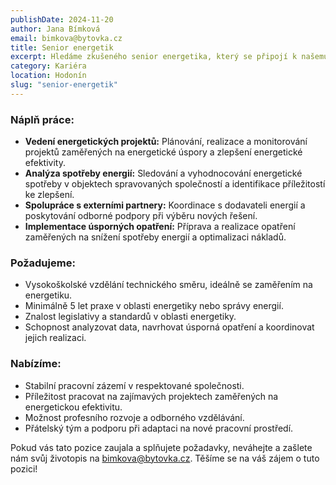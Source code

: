 ```yaml
---
publishDate: 2024-11-20
author: Jana Bímková
email: bimkova@bytovka.cz
title: Senior energetik
excerpt: Hledáme zkušeného senior energetika, který se připojí k našemu týmu a bude hrát klíčovou roli v oblasti správy energetiky a úspor energií. Přihlaste se nyní!
category: Kariéra
location: Hodonín
slug: "senior-energetik"
---
```


### Náplň práce:
- **Vedení energetických projektů:** Plánování, realizace a monitorování projektů zaměřených na energetické úspory a zlepšení energetické efektivity.
- **Analýza spotřeby energií:** Sledování a vyhodnocování energetické spotřeby v objektech spravovaných společností a identifikace příležitostí ke zlepšení.
- **Spolupráce s externími partnery:** Koordinace s dodavateli energií a poskytování odborné podpory při výběru nových řešení.
- **Implementace úsporných opatření:** Příprava a realizace opatření zaměřených na snížení spotřeby energií a optimalizaci nákladů.

### Požadujeme:
- Vysokoškolské vzdělání technického směru, ideálně se zaměřením na energetiku.
- Minimálně 5 let praxe v oblasti energetiky nebo správy energií.
- Znalost legislativy a standardů v oblasti energetiky.
- Schopnost analyzovat data, navrhovat úsporná opatření a koordinovat jejich realizaci.

### Nabízíme:
- Stabilní pracovní zázemí v respektované společnosti.
- Příležitost pracovat na zajímavých projektech zaměřených na energetickou efektivitu.
- Možnost profesního rozvoje a odborného vzdělávání.
- Přátelský tým a podporu při adaptaci na nové pracovní prostředí.

Pokud vás tato pozice zaujala a splňujete požadavky, neváhejte a zašlete nám svůj životopis na [bimkova@bytovka.cz](mailto:bimkova@bytovka.cz). Těšíme se na váš zájem o tuto pozici!
